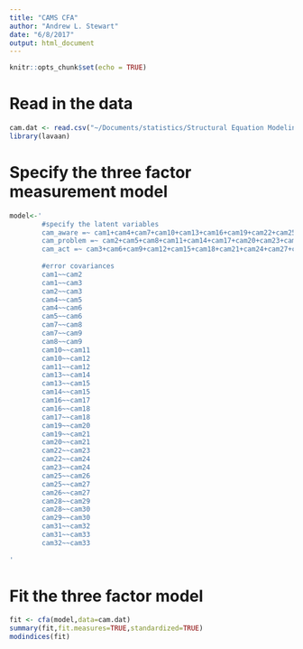 ```yaml
---
title: "CAMS CFA"
author: "Andrew L. Stewart"
date: "6/8/2017"
output: html_document
---
```


```r
knitr::opts_chunk$set(echo = TRUE)
```

# Read in the data

```r
cam.dat <- read.csv("~/Documents/statistics/Structural Equation Modeling/CAMS CFA/CAMS 1 Expanded.csv",header=T,na.strings = "NA")
library(lavaan)
```

# Specify the three factor measurement model

```r
model<-'
        #specify the latent variables
        cam_aware =~ cam1+cam4+cam7+cam10+cam13+cam16+cam19+cam22+cam25+cam28+cam31
        cam_problem =~ cam2+cam5+cam8+cam11+cam14+cam17+cam20+cam23+cam26+cam29+cam32
        cam_act =~ cam3+cam6+cam9+cam12+cam15+cam18+cam21+cam24+cam27+cam30+cam33
       
        #error covariances
        cam1~~cam2
        cam1~~cam3
        cam2~~cam3
        cam4~~cam5
        cam4~~cam6
        cam5~~cam6
        cam7~~cam8
        cam7~~cam9
        cam8~~cam9
        cam10~~cam11
        cam10~~cam12
        cam11~~cam12
        cam13~~cam14
        cam13~~cam15
        cam14~~cam15
        cam16~~cam17
        cam16~~cam18
        cam17~~cam18
        cam19~~cam20
        cam19~~cam21
        cam20~~cam21
        cam22~~cam23
        cam22~~cam24
        cam23~~cam24
        cam25~~cam26
        cam25~~cam27
        cam26~~cam27
        cam28~~cam29
        cam28~~cam30
        cam29~~cam30
        cam31~~cam32
        cam31~~cam33
        cam32~~cam33
        
'
```

# Fit the three factor model

```r
fit <- cfa(model,data=cam.dat)
summary(fit,fit.measures=TRUE,standardized=TRUE)
modindices(fit)
```